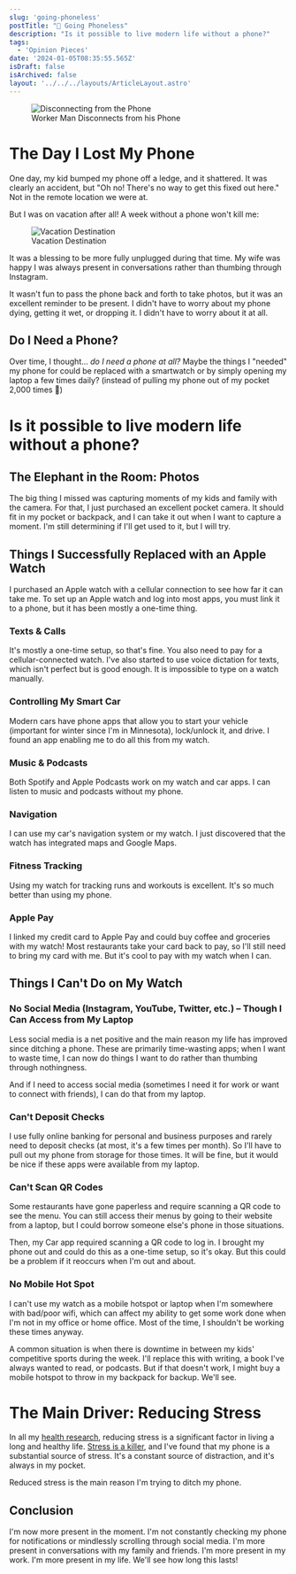 ```yaml
---
slug: 'going-phoneless'
postTitle: "📵 Going Phoneless"
description: "Is it possible to live modern life without a phone?"
tags:
  - 'Opinion Pieces'
date: '2024-01-05T08:35:55.565Z'
isDraft: false
isArchived: false
layout: '../../../layouts/ArticleLayout.astro'
---
```


<figure>
  <Image src={import('./_disconnect.webp')} alt="Disconnecting from the Phone" />
  <figcaption>Worker Man Disconnects from his Phone</figcaption>
</figure>

# The Day I Lost My Phone

One day, my kid bumped my phone off a ledge, and it shattered. It was clearly an accident, but "Oh no! There's no way to get this fixed out here." Not in the remote location we were at. 

But I was on vacation after all! A week without a phone won't kill me:

<figure>
  <Image src={import('./_costa-rica.jpeg')} alt="Vacation Destination" />
  <figcaption>Vacation Destination</figcaption>
</figure>

It was a blessing to be more fully unplugged during that time. My wife was happy I was always present in conversations rather than thumbing through Instagram.

It wasn't fun to pass the phone back and forth to take photos, but it was an excellent reminder to be present. I didn't have to worry about my phone dying, getting it wet, or dropping it. I didn't have to worry about it at all.

## Do I Need a Phone?

Over time, I thought... _do I need a phone at all?_ Maybe the things I "needed" my phone for could be replaced with a smartwatch or by simply opening my laptop a few times daily? (instead of pulling my phone out of my pocket 2,000 times 🤪)

# Is it possible to live modern life without a phone?

## The Elephant in the Room: Photos

The big thing I missed was capturing moments of my kids and family with the camera. For that, I just purchased an excellent pocket camera. It should fit in my pocket or backpack, and I can take it out when I want to capture a moment. I'm still determining if I'll get used to it, but I will try.

## Things I Successfully Replaced with an Apple Watch

I purchased an Apple watch with a cellular connection to see how far it can take me. To set up an Apple watch and log into most apps, you must link it to a phone, but it has been mostly a one-time thing.

### Texts & Calls

It's mostly a one-time setup, so that's fine. You also need to pay for a cellular-connected watch. I've also started to use voice dictation for texts, which isn't perfect but is good enough. It is impossible to type on a watch manually.

### Controlling My Smart Car

Modern cars have phone apps that allow you to start your vehicle (important for winter since I'm in Minnesota), lock/unlock it, and drive. I found an app enabling me to do all this from my watch.

### Music & Podcasts

Both Spotify and Apple Podcasts work on my watch and car apps. I can listen to music and podcasts without my phone.

### Navigation

I can use my car's navigation system or my watch. I just discovered that the watch has integrated maps and Google Maps.

### Fitness Tracking

Using my watch for tracking runs and workouts is excellent. It's so much better than using my phone.

### Apple Pay

I linked my credit card to Apple Pay and could buy coffee and groceries with my watch! Most restaurants take your card back to pay, so I'll still need to bring my card with me. But it's cool to pay with my watch when I can.

## Things I Can't Do on My Watch

### No Social Media (Instagram, YouTube, Twitter, etc.) – Though I Can Access from My Laptop

Less social media is a net positive and the main reason my life has improved since ditching a phone. These are primarily time-wasting apps; when I want to waste time, I can now do things I want to do rather than thumbing through nothingness.

And if I need to access social media (sometimes I need it for work or want to connect with friends), I can do that from my laptop.

### Can't Deposit Checks

I use fully online banking for personal and business purposes and rarely need to deposit checks (at most, it's a few times per month). So I'll have to pull out my phone from storage for those times. It will be fine, but it would be nice if these apps were available from my laptop.

### Can't Scan QR Codes

Some restaurants have gone paperless and require scanning a QR code to see the menu. You can still access their menus by going to their website from a laptop, but I could borrow someone else's phone in those situations.

Then, my Car app required scanning a QR code to log in. I brought my phone out and could do this as a one-time setup, so it's okay. But this could be a problem if it reoccurs when I'm out and about.

### No Mobile Hot Spot

I can't use my watch as a mobile hotspot or laptop when I'm somewhere with bad/poor wifi, which can affect my ability to get some work done when I'm not in my office or home office. Most of the time, I shouldn't be working these times anyway. 

A common situation is when there is downtime in between my kids' competitive sports during the week. I'll replace this with writing, a book I've always wanted to read, or podcasts. But if that doesn't work, I might buy a mobile hotspot to throw in my backpack for backup. We'll see.

# The Main Driver: Reducing Stress

In all my [health research](/articles/personal-health-checklist/), reducing stress is a significant factor in living a long and healthy life. [Stress is a killer](https://www.health.harvard.edu/heart-health/stress-and-your-heart), and I've found that my phone is a substantial source of stress. It's a constant source of distraction, and it's always in my pocket.

Reduced stress is the main reason I'm trying to ditch my phone.

## Conclusion

I'm now more present in the moment. I'm not constantly checking my phone for notifications or mindlessly scrolling through social media. I'm more present in conversations with my family and friends. I'm more present in my work. I'm more present in my life. We'll see how long this lasts!